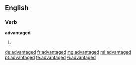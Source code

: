 ==English==

===Verb===
'''advantaged'''

# {{past of|[[advantage]]}}

[[de:advantaged]]
[[fr:advantaged]]
[[mg:advantaged]]
[[ml:advantaged]]
[[pt:advantaged]]
[[te:advantaged]]
[[vi:advantaged]]